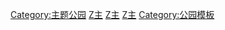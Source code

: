 {{template category
|type   = 
|topic  = [[主題樂園|主題樂園]]
}}
[[Category:主题公园|Category:主题公园]]
[[Category:文化模板|Z主]]
[[Category:地理模板|Z主]]
[[Category:旅遊景點模板|Z主]]
[[Category:公园模板|Category:公园模板]]